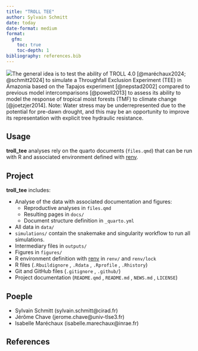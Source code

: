 ```yaml
---
title: "TROLL TEE"
author: Sylvain Schmitt
date: today
date-format: medium
format: 
  gfm:
    toc: true
    toc-depth: 1
bibliography: references.bib
---
```


[![](https://www.repostatus.org/badges/latest/wip.svg)](https://www.repostatus.org/#wip)The general idea is to test the ability of TROLL 4.0 [@maréchaux2024; @schmitt2024] to simulate a Throughfall Exclusion Experiment (TEE) in Amazonia based on the Tapajos experiment [@nepstad2002] compared to previous model intercomparisons [@powell2013] to assess its ability to model the response of tropical moist forests (TMF) to climate change [@joetzjer2014]. Note: Water stress may be underrepresented due to the potential for pre-dawn drought, and this may be an opportunity to improve its representation with explicit tree hydraulic resistance.

## Usage

**troll_tee** analyses rely on the quarto documents (`files.qmd`) that can be run with R and associated environment defined with [renv](#0).

## Project

**troll_tee** includes:

-   Analyse of the data with associated documentation and figures:
    -   Reproductive analyses in `files.qmd`
    -   Resulting pages in `docs/`
    -   Document structure definition in `_quarto.yml`
-   All data in `data/`
-   `simulations/` contain the snakemake and singularity workflow to run all simulations.
-   Intermediary files in `outputs/`
-   Figures in `figures/`
-   R environment definition with [renv](https://rstudio.github.io/renv/articles/renv.html) in `renv/` and `renv/lock`
-   R files (`.Rbuildignore` , `.Rdata` , `.Rprofile` , `.Rhistory`)
-   Git and GitHub files (`.gitignore` , `.github/`)
-   Project documentation (`README.qmd` , `README.md` , `NEWS.md` , `LICENSE`)

## Poeple

-   Sylvain Schmitt (sylvain.schmitt\@cirad.fr)
-   Jérôme Chave (jerome.chave\@univ-tlse3.fr)
-   Isabelle Maréchaux (isabelle.marechaux\@inrae.fr)

## References
